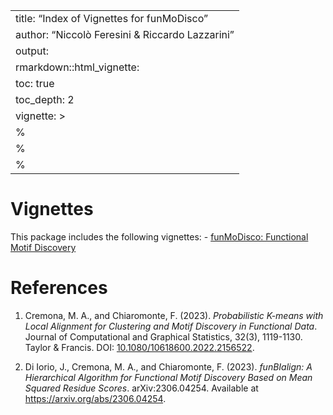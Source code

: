 \documentclass{article}
---
title: "Index of Vignettes for funMoDisco"
author: "Niccolò Feresini & Riccardo Lazzarini"
output:  
  rmarkdown::html_vignette:  
    toc: true  
    toc_depth: 2  
vignette: >  
  %\VignetteEncoding{UTF-8}  
  %\VignetteIndexEntry{Index of Vignettes for funMoDisco}  
  %\VignetteEngine{knitr::rmarkdown}  
---

# Vignettes

This package includes the following vignettes:
- [funMoDisco: Functional Motif Discovery](funMoDisco_vignette.Rmd)

# References

1. Cremona, M. A., and Chiaromonte, F. (2023). *Probabilistic K-means with Local Alignment for Clustering and Motif Discovery in Functional Data*. Journal of Computational and Graphical Statistics, 32(3), 1119-1130. Taylor & Francis. DOI: [10.1080/10618600.2022.2156522](https://doi.org/10.1080/10618600.2022.2156522).

2. Di Iorio, J., Cremona, M. A., and Chiaromonte, F. (2023). *funBIalign: A Hierarchical Algorithm for Functional Motif Discovery Based on Mean Squared Residue Scores*. arXiv:2306.04254. Available at [https://arxiv.org/abs/2306.04254](https://arxiv.org/abs/2306.04254).
